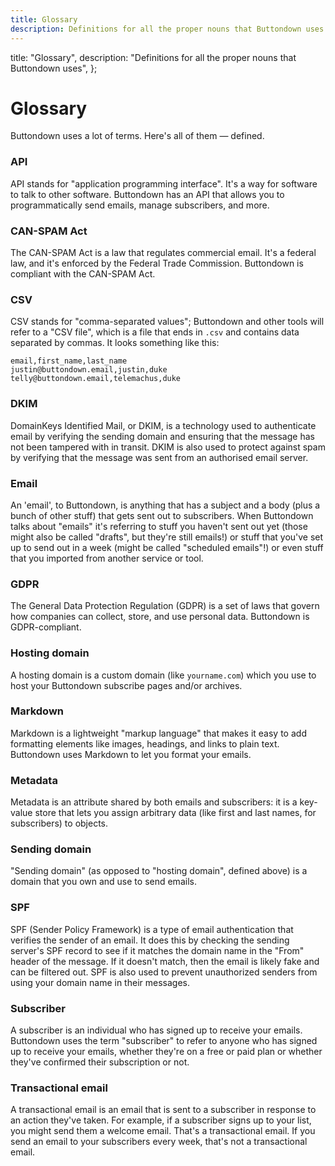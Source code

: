 ```yaml
---
title: Glossary
description: Definitions for all the proper nouns that Buttondown uses
---
```



  title: "Glossary",
  description: "Definitions for all the proper nouns that Buttondown uses",
};

# Glossary

Buttondown uses a lot of terms. Here's all of them — defined.

### API

API stands for "application programming interface". It's a way for software to talk to other software. Buttondown has an API that allows you to programmatically send emails, manage subscribers, and more.

### CAN-SPAM Act

The CAN-SPAM Act is a law that regulates commercial email. It's a federal law, and it's enforced by the Federal Trade Commission. Buttondown is compliant with the CAN-SPAM Act.

### CSV

CSV stands for "comma-separated values"; Buttondown and other tools will refer to a "CSV file", which is
a file that ends in `.csv` and contains data separated by commas. It looks something like this:

```
email,first_name,last_name
justin@buttondown.email,justin,duke
telly@buttondown.email,telemachus,duke
```

### DKIM

DomainKeys Identified Mail, or DKIM, is a technology used to authenticate email by verifying the sending domain and ensuring that the message has not been tampered with in transit. DKIM is also used to protect against spam by verifying that the message was sent from an authorised email server.

### Email

An 'email', to Buttondown, is anything that has a subject and a body (plus a bunch of other stuff) that gets sent out to subscribers. When Buttondown talks about "emails" it's referring
to stuff you haven't sent out yet (those might also be called "drafts", but they're still emails!) or stuff that you've set up to send out in a week
(might be called "scheduled emails"!) or even stuff that you imported from another service or tool.

### GDPR

The General Data Protection Regulation (GDPR) is a set of laws that govern how companies can collect, store, and use personal data. Buttondown is GDPR-compliant.

### Hosting domain

A hosting domain is a custom domain (like `yourname.com`) which you use to host your Buttondown subscribe pages and/or archives.

### Markdown

Markdown is a lightweight "markup language" that makes it easy to add formatting elements like images, headings, and links to plain text. Buttondown uses Markdown to let you format your emails.

### Metadata

Metadata is an attribute shared by both emails and subscribers: it is a key-value store that lets you assign arbitrary data (like first and last names, for subscribers) to objects.

### Sending domain

"Sending domain" (as opposed to "hosting domain", defined above) is a domain that you own and use to send emails.

### SPF

SPF (Sender Policy Framework) is a type of email authentication that verifies the sender of an email. It does this by checking the sending server's SPF record to see if it matches the domain name in the "From" header of the message. If it doesn't match, then the email is likely fake and can be filtered out. SPF is also used to prevent unauthorized senders from using your domain name in their messages.

### Subscriber

A subscriber is an individual who has signed up to receive your emails. Buttondown uses the term "subscriber" to refer to anyone who has signed up to receive your emails, whether they're on a free or paid plan or whether they've confirmed their subscription or not.

### Transactional email

A transactional email is an email that is sent to a subscriber in response to an action they've taken. For example, if a subscriber signs up to your list, you might send them a welcome email. That's a transactional email. If you send an email to your subscribers every week, that's not a transactional email.
